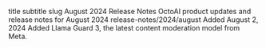title	subtitle	slug
August 2024 Release Notes
OctoAI product updates and release notes for August 2024
release-notes/2024/august
 Added
August 2, 2024
Added Llama Guard 3, the latest content moderation model from Meta.
